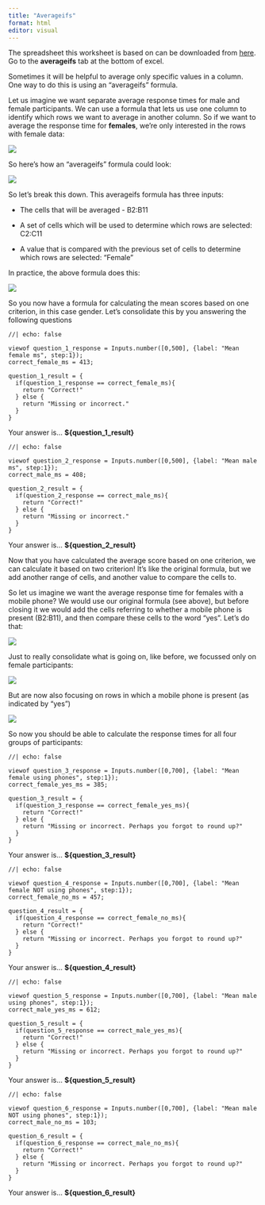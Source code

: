 ```yaml
---
title: "Averageifs"
format: html
editor: visual
---
```


The spreadsheet this worksheet is based on can be downloaded from [here](Excel_Workshop.xlsx). Go to the **averageifs** tab at the bottom of excel.

Sometimes it will be helpful to average only specific values in a column. One way to do this is using an "averageifs" formula.

Let us imagine we want separate average response times for male and female participants. We can use a formula that lets us use one column to identify which rows we want to average in another column. So if we want to average the response time for **females**, we're only interested in the rows with female data:

![](selectedRTs.png)

So here's how an "averageifs" formula could look:

![](averageIfs.png)

So let's break this down. This averageifs formula has three inputs:

-   The cells that will be averaged - B2:B11

-   A set of cells which will be used to determine which rows are selected: C2:C11

-   A value that is compared with the previous set of cells to determine which rows are selected: "Female"

In practice, the above formula does this:

![](averageIfsEffect.png)

So you now have a formula for calculating the mean scores based on one criterion, in this case gender. Let's consolidate this by you answering the following questions

```ojs
//| echo: false

viewof question_1_response = Inputs.number([0,500], {label: "Mean female ms", step:1});
correct_female_ms = 413;

question_1_result = { 
  if(question_1_response == correct_female_ms){
    return "Correct!"
  } else {
    return "Missing or incorrect."
  } 
}
```

Your answer is... **\${question_1\_result}**

```ojs
//| echo: false

viewof question_2_response = Inputs.number([0,500], {label: "Mean male ms", step:1});
correct_male_ms = 408;

question_2_result = { 
  if(question_2_response == correct_male_ms){
    return "Correct!"
  } else {
    return "Missing or incorrect."
  } 
}
```

Your answer is... **\${question_2\_result}**

Now that you have calculated the average score based on one criterion, we can calculate it based on two criterion! It's like the original formula, but we add another range of cells, and another value to compare the cells to.

So let us imagine we want the average response time for females with a mobile phone? We would use our original formula (see above), but before closing it we would add the cells referring to whether a mobile phone is present (B2:B11), and then compare these cells to the word "yes". Let's do that:

![](averageIfs2.png)

Just to really consolidate what is going on, like before, we focussed only on female participants:

![](averageIfsEffect.png)

But are now also focusing on rows in which a mobile phone is present (as indicated by "yes")

![](averageIfs2Effect.png)

So now you should be able to calculate the response times for all four groups of participants:

```ojs
//| echo: false

viewof question_3_response = Inputs.number([0,700], {label: "Mean female using phones", step:1});
correct_female_yes_ms = 385;

question_3_result = { 
  if(question_3_response == correct_female_yes_ms){
    return "Correct!"
  } else {
    return "Missing or incorrect. Perhaps you forgot to round up?"
  } 
}
```

Your answer is... **\${question_3\_result}**

```ojs
//| echo: false

viewof question_4_response = Inputs.number([0,700], {label: "Mean female NOT using phones", step:1});
correct_female_no_ms = 457;

question_4_result = { 
  if(question_4_response == correct_female_no_ms){
    return "Correct!"
  } else {
    return "Missing or incorrect. Perhaps you forgot to round up?"
  } 
}
```

Your answer is... **\${question_4\_result}**

```ojs
//| echo: false

viewof question_5_response = Inputs.number([0,700], {label: "Mean male using phones", step:1});
correct_male_yes_ms = 612;

question_5_result = { 
  if(question_5_response == correct_male_yes_ms){
    return "Correct!"
  } else {
    return "Missing or incorrect. Perhaps you forgot to round up?"
  } 
}
```

Your answer is... **\${question_5\_result}**

```ojs
//| echo: false

viewof question_6_response = Inputs.number([0,700], {label: "Mean male NOT using phones", step:1});
correct_male_no_ms = 103;

question_6_result = { 
  if(question_6_response == correct_male_no_ms){
    return "Correct!"
  } else {
    return "Missing or incorrect. Perhaps you forgot to round up?"
  } 
}
```

Your answer is... **\${question_6\_result}**
